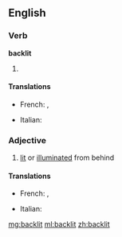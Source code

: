 ==English==

===Verb===
'''backlit'''

# {{past of|[[backlight]]}}

====Translations====
{{trans-top|Past participle of backlight}}
* French: {{t|fr|éclairé par derrière|m}}, {{t|fr|rétro-éclairé|m}}
{{trans-mid}}
* Italian: {{t|it|illuminato dal di dietro|m}}
{{trans-bottom}}

===Adjective===
{{en-adj}}

# [[lit]] or [[illuminated]] from behind

====Translations====
{{trans-top|Illuminated from behind}}
* French: {{t|fr|rétro-éclairé|m}}, {{t|fr|éclairé par derrière|m}}
{{trans-mid}}
* Italian: {{t|it|illuminato dal di dietro|m}}
{{trans-bottom}}

[[mg:backlit]]
[[ml:backlit]]
[[zh:backlit]]